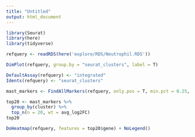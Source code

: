 ```yaml
---
title: "Untitled"
output: html_document
---
```


```r
library(Seurat)
library(here)
library(tidyverse)
```

```r
refquery <- readRDS(here('explore/RDS/Neutrophil.RDS'))
```


```r
DimPlot(refquery, group.by = "seurat_clusters", label = T)
```


```r
DefaultAssay(refquery) <- "integrated"
Idents(refquery) <- "seurat_clusters"

mast_markers <- FindAllMarkers(refquery, only.pos = T, min.pct = 0.25, logfc.threshold = 0.25, test.use = "MAST")
```

```r
top20 <- mast_markers %>% 
  group_by(cluster) %>% 
  top_n(n = 20, wt = avg_log2FC)
top20

DoHeatmap(refquery, features = top20$gene) + NoLegend() 
```